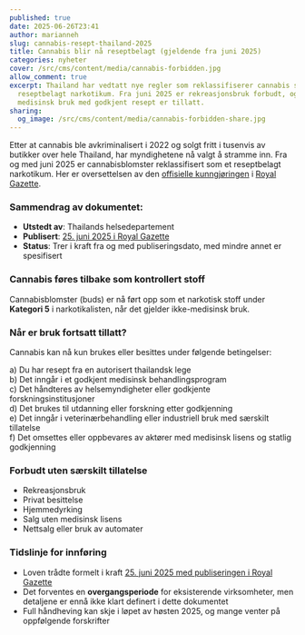 ```yaml
---
published: true
date: 2025-06-26T23:41
author: marianneh
slug: cannabis-resept-thailand-2025
title: Cannabis blir nå reseptbelagt (gjeldende fra juni 2025)
categories: nyheter
cover: /src/cms/content/media/cannabis-forbidden.jpg
allow_comment: true
excerpt: Thailand har vedtatt nye regler som reklassifiserer cannabis som et
  reseptbelagt narkotikum. Fra juni 2025 er rekreasjonsbruk forbudt, og kun
  medisinsk bruk med godkjent resept er tillatt.
sharing:
  og_image: /src/cms/content/media/cannabis-forbidden-share.jpg
---
```

Etter at cannabis ble avkriminalisert i 2022 og solgt fritt i tusenvis av butikker over hele Thailand, har myndighetene nå valgt å stramme inn. Fra og med juni 2025 er cannabisblomster reklassifisert som et reseptbelagt narkotikum. Her er oversettelsen av den [offisielle kunngjøringen](https://ratchakitcha.soc.go.th/documents/76076.pdf) i [Royal Gazette](https://ratchakitcha.soc.go.th/).

### Sammendrag av dokumentet:

*   **Utstedt av**: Thailands helsedepartement
*   **Publisert**: [25\. juni 2025 i Royal Gazette](https://ratchakitcha.soc.go.th/documents/76076.pdf)
*   **Status**: Trer i kraft fra og med publiseringsdato, med mindre annet er spesifisert

### Cannabis føres tilbake som kontrollert stoff

Cannabisblomster (buds) er nå ført opp som et narkotisk stoff under **Kategori 5** i narkotikalisten, når det gjelder ikke-medisinsk bruk.

### Når er bruk fortsatt tillatt?

Cannabis kan nå kun brukes eller besittes under følgende betingelser:

a) Du har resept fra en autorisert thailandsk lege  
b) Det inngår i et godkjent medisinsk behandlingsprogram  
c) Det håndteres av helsemyndigheter eller godkjente forskningsinstitusjoner  
d) Det brukes til utdanning eller forskning etter godkjenning  
e) Det inngår i veterinærbehandling eller industriell bruk med særskilt tillatelse  
f) Det omsettes eller oppbevares av aktører med medisinsk lisens og statlig godkjenning

### Forbudt uten særskilt tillatelse

*   Rekreasjonsbruk
*   Privat besittelse
*   Hjemmedyrking
*   Salg uten medisinsk lisens
*   Nettsalg eller bruk av automater

### Tidslinje for innføring

*   Loven trådte formelt i kraft [25\. juni 2025 med publiseringen i Royal Gazette](https://ratchakitcha.soc.go.th/documents/76076.pdf)
*   Det forventes en **overgangsperiode** for eksisterende virksomheter, men detaljene er ennå ikke klart definert i dette dokumentet
*   Full håndheving kan skje i løpet av høsten 2025, og mange venter på oppfølgende forskrifter